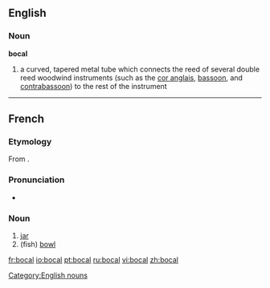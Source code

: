 ==English==

===Noun===
{{wikipedia|bocal}}
'''bocal'''

# a curved, tapered metal tube which connects the reed of several double reed woodwind instruments (such as the [[cor anglais]], [[bassoon]], and [[contrabassoon]]) to the rest of the instrument

[[Category:English nouns]]

----

==French==

===Etymology===
From {{etyl|it|fr}} {{term|boccale}}.

===Pronunciation===
* {{IPA|/bɔkal/|lang=fr}}

===Noun===
{{fr-noun|m|plural=bocaux}}

# [[jar]]
# (fish) [[bowl]]

[[fr:bocal]]
[[io:bocal]]
[[pt:bocal]]
[[ru:bocal]]
[[vi:bocal]]
[[zh:bocal]]